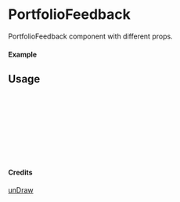 
<Meta of={PortfolioFeedback} title="unDraw/PortfolioFeedback" />

# PortfolioFeedback

PortfolioFeedback component with different props.

#### Example

<Canvas of={PortfolioFeedback.Primary} />

## Usage

```ts
import { PortfolioFeedback } from "yadl-ui";

const Example = () => {
  return (
      <PortfolioFeedback />
  );
};

export default Example;
```

#### Credits
[unDraw](https://undraw.co/illustrations)
